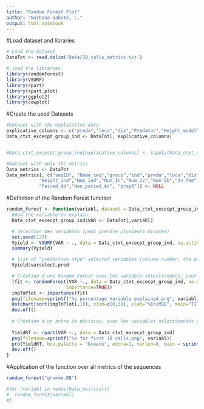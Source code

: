 ```yaml
---
title: "Random Forest Plot"
author: "Narbona Sabaté, L."
output: html_notebook
---
```


#Load dataset and libraries
```r
# Load the dataset
DataTot <- read.delim('Data/10_calls_metrics.txt')

# load the libraries
library(randomForest)
library(VSURF)
library(rpart)
library(rpart.plot)
library(ggplot2)
library(cowplot)
```

#Create the used Datasets
```r
#Dataset with the explicative data
explicative_columns <- c("preda","loca","dis","Predator","Height_model","Height_ind","Num_ind","Num_In","Num_Jv","Num_Sb","Jv_fem","Sb_fem","Ad_fem","Paired_Ad","Non_paried_Ad")
Data_ctxt_excecpt_group_ind <- DataTot[, explicative_columns]


#Data_ctxt_excecpt_group_ind[explicative_columns] <- lapply(Data_ctxt_excecpt_group_ind[explicative_columns], factor)#convert all columns into factors

#Dataset with only the metrics
Data_metrics <- DataTot 
Data_metrics[, c("seqID", "Name_seq","group","ind","preda","loca","dis","Predator","Height_model",
            "Height_ind","Num_ind","Num_In","Num_Jv","Num_Sb","Jv_fem","Sb_fem","Ad_fem",
            "Paired_Ad","Non_paried_Ad", "propB")] <- NULL
```

#Definition of the Random Forest function 
```r
random_forest <- function(variabl, dataset = Data_ctxt_excecpt_group_ind){
  #Add the variable to explain
  Data_ctxt_excecpt_group_ind$VAR <- DataTot[,variabl]

  # Sélection des variables (peut prendre plusieurs minutes)
  set.seed(123)
  Vyield <- VSURF(VAR ~ ., data = Data_ctxt_excecpt_group_ind, na.action = na.omit) 
  summary(Vyield)

  # list of "prediction stpe" selected variables (column number, the predicted variable is not taken into account)
  Vyield$varselect.pred 

  # Création d'une Random Forest avec les variable sélectionnées, pour pouvoir obtenir le "% var explained"
  (fit <- randomForest(VAR ~., data = Data_ctxt_excecpt_group_ind, na.action = na.omit,
                      importance=TRUE))
  impToPlot <- importance(fit)
  png(filename=sprintf("%s percentage Variable explained.png", variabl))
  dotchart(sort(impToPlot[,1]), xlim=c(0,30), xlab="%IncMSE", main="TITLE") # 500x450
  dev.off()
  
  # Création d'un arbre de décision, avec les variables sélectionnées par VSURF
  
  YieldRT <- rpart(VAR ~., data = Data_ctxt_excecpt_group_ind)
  png(filename=sprintf("%s for first 10 calls.png", variabl))
  prp(YieldRT, box.palette = "Greens", extra=1, varlen=0, main = sprintf("%s", variabl)) #850x700
  dev.off()
}

```

#Application of the function over all metrics of the sequences
```r
random_forest("gramme.BB")

#for (variabl in names(Data_metrics)){
#  random_forest(variabl)
#}
```